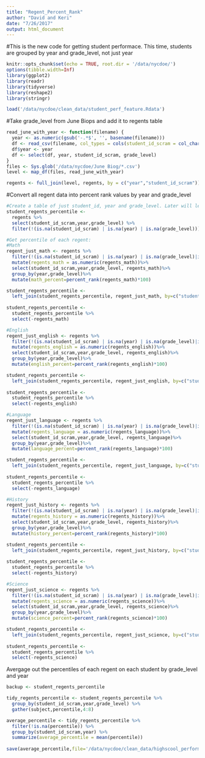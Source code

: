 ```yaml
---
title: "Regent_Percent_Rank"
author: "David and Keri"
date: "7/26/2017"
output: html_document
---
```

#This is the new code for getting student performace. This time, students are grouped by year and grade_level, not just year

```r
knitr::opts_chunk$set(echo = TRUE, root.dir = '/data/nycdoe/')
options(tibble.width=Inf)
library(ggplot2)
library(readr)
library(tidyverse)
library(reshape2)
library(stringr)

load('/data/nycdoe/clean_data/student_perf_feature.Rdata')
```
#Take grade_level from June Biops and add it to regents table
```r
read_june_with_year <- function(filename) {
  year <- as.numeric(gsub('-.*$', '', basename(filename)))
  df <- read_csv(filename, col_types = cols(student_id_scram = col_character(), grade_level = col_integer()))
  df$year <- year
  df <- select(df, year, student_id_scram, grade_level)
}
files <- Sys.glob('/data/nycdoe/June Biog/*.csv')
level <- map_df(files, read_june_with_year)

regents <- full_join(level, regents, by = c("year","student_id_scram"))
```
#Convert all regent data into percent rank values by year and grade_level
```r
#Create a table of just student_id, year and grade_level. Later will left join on to this. Drop all NAs
student_regents_percentile <-
  regents %>%
  select(student_id_scram,year,grade_level) %>%
  filter(!(is.na(student_id_scram) | is.na(year) | is.na(grade_level)))

#Get percentile of each regent:           
#Math
regent_just_math <- regents %>%
  filter(!(is.na(student_id_scram) | is.na(year) | is.na(grade_level)|is.na(regents_math)))%>%
  mutate(regents_math = as.numeric(regents_math))%>%
  select(student_id_scram,year,grade_level, regents_math)%>%
  group_by(year,grade_level)%>%
  mutate(math_percent=percent_rank(regents_math)*100)

student_regents_percentile <-
  left_join(student_regents_percentile, regent_just_math, by=c("student_id_scram", "year", "grade_level"))
 
student_regents_percentile <- 
  student_regents_percentile %>% 
  select(-regents_math)

#English
regent_just_english <- regents %>%
  filter(!(is.na(student_id_scram) | is.na(year) | is.na(grade_level)|is.na(regents_english)))%>%
  mutate(regents_english = as.numeric(regents_english))%>%
  select(student_id_scram,year,grade_level, regents_english)%>%
  group_by(year,grade_level)%>%
  mutate(english_percent=percent_rank(regents_english)*100)

student_regents_percentile <-
  left_join(student_regents_percentile, regent_just_english, by=c("student_id_scram", "year", "grade_level"))
 
student_regents_percentile <- 
  student_regents_percentile %>% 
  select(-regents_english)

#Language
regent_just_language <- regents %>%
  filter(!(is.na(student_id_scram) | is.na(year) | is.na(grade_level)|is.na(regents_language)))%>%
  mutate(regents_language = as.numeric(regents_language))%>%
  select(student_id_scram,year,grade_level, regents_language)%>%
  group_by(year,grade_level)%>%
  mutate(language_percent=percent_rank(regents_language)*100)

student_regents_percentile <-
  left_join(student_regents_percentile, regent_just_language, by=c("student_id_scram", "year", "grade_level"))
 
student_regents_percentile <- 
  student_regents_percentile %>% 
  select(-regents_language)

#History
regent_just_history <- regents %>%
  filter(!(is.na(student_id_scram) | is.na(year) | is.na(grade_level)|is.na(regents_history)))%>%
  mutate(regents_history = as.numeric(regents_history))%>%
  select(student_id_scram,year,grade_level, regents_history)%>%
  group_by(year,grade_level)%>%
  mutate(history_percent=percent_rank(regents_history)*100)

student_regents_percentile <-
  left_join(student_regents_percentile, regent_just_history, by=c("student_id_scram", "year", "grade_level"))
 
student_regents_percentile <- 
  student_regents_percentile %>% 
  select(-regents_history)

#Science
regent_just_science <- regents %>%
  filter(!(is.na(student_id_scram) | is.na(year) | is.na(grade_level)|is.na(regents_science)))%>%
  mutate(regents_science = as.numeric(regents_science))%>%
  select(student_id_scram,year,grade_level, regents_science)%>%
  group_by(year,grade_level)%>%
  mutate(science_percent=percent_rank(regents_science)*100)

student_regents_percentile <-
  left_join(student_regents_percentile, regent_just_science, by=c("student_id_scram", "year", "grade_level"))
 
student_regents_percentile <- 
  student_regents_percentile %>% 
  select(-regents_science)

```
Avergage out the percentiles of each regent on each student by grade_level and year
```r
backup <- student_regents_percentile

tidy_regents_percentile <- student_regents_percentile %>%
  group_by(student_id_scram,year,grade_level) %>%
  gather(subject,percentile,4:8)

average_percentile <- tidy_regents_percentile %>%
  filter(!is.na(percentile)) %>%
  group_by(student_id_scram,year) %>%
  summarize(average_percentile = mean(percentile))
  
save(average_percentile,file='/data/nycdoe/clean_data/highscool_performance.Rdata')
```
